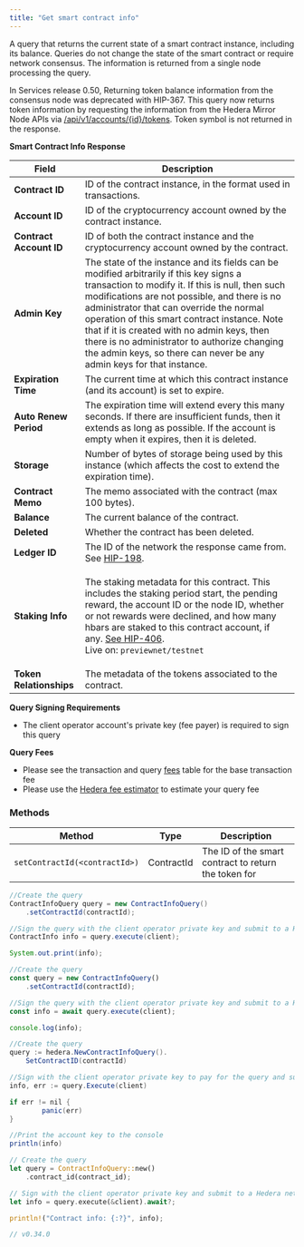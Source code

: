 ```yaml
---
title: "Get smart contract info"
---
```



A query that returns the current state of a smart contract instance, including its balance. Queries do not change the state of the smart contract or require network consensus. The information is returned from a single node processing the query.

In Services release 0.50, Returning token balance information from the consensus node was deprecated with HIP-367. This query now returns token information by requesting the information from the Hedera Mirror Node APIs via [/api/v1/accounts/{id}/tokens](https://mainnet.mirrornode.hedera.com/api/v1/docs/#/accounts/listTokenRelationshipByAccountId). Token symbol is not returned in the response.

**Smart Contract Info Response**

| Field                   | Description                                                                                                                                                                                                                                                                                                                                                                                                                                                     |
| ----------------------- | --------------------------------------------------------------------------------------------------------------------------------------------------------------------------------------------------------------------------------------------------------------------------------------------------------------------------------------------------------------------------------------------------------------------------------------------------------------- |
| **Contract ID**         | ID of the contract instance, in the format used in transactions.                                                                                                                                                                                                                                                                                                                                                                                                |
| **Account ID**          | ID of the cryptocurrency account owned by the contract instance.                                                                                                                                                                                                                                                                                                                                                                                                |
| **Contract Account ID** | ID of both the contract instance and the cryptocurrency account owned by the contract.                                                                                                                                                                                                                                                                                                                                                                          |
| **Admin Key**           | The state of the instance and its fields can be modified arbitrarily if this key signs a transaction to modify it. If this is null, then such modifications are not possible, and there is no administrator that can override the normal operation of this smart contract instance. Note that if it is created with no admin keys, then there is no administrator to authorize changing the admin keys, so there can never be any admin keys for that instance. |
| **Expiration Time**     | The current time at which this contract instance (and its account) is set to expire.                                                                                                                                                                                                                                                                                                                                                                            |
| **Auto Renew Period**   | The expiration time will extend every this many seconds. If there are insufficient funds, then it extends as long as possible. If the account is empty when it expires, then it is deleted.                                                                                                                                                                                                                                                                     |
| **Storage**             | Number of bytes of storage being used by this instance (which affects the cost to extend the expiration time).                                                                                                                                                                                                                                                                                                                                                  |
| **Contract Memo**       | The memo associated with the contract (max 100 bytes).                                                                                                                                                                                                                                                                                                                                                                                                          |
| **Balance**             | The current balance of the contract.                                                                                                                                                                                                                                                                                                                                                                                                                            |
| **Deleted**             | Whether the contract has been deleted.                                                                                                                                                                                                                                                                                                                                                                                                                          |
| **Ledger ID**           | The ID of the network the response came from. See [HIP-198](https://hips.hedera.com/hip/hip-198).                                                                                                                                                                                                                                                                                                                                                               |
| **Staking Info**        | <p>The staking metadata for this contract. This includes the staking period start, the pending reward, the account ID or the node ID, whether or not rewards were declined, and how many hbars are staked to this contract account, if any. <a href="https://hips.hedera.com/hip/hip-406">See HIP-406</a>.<br/>Live on: <code>previewnet/testnet</code></p>                                                                                                      |
| **Token Relationships** | The metadata of the tokens associated to the contract.                                                                                                                                                                                                                                                                                                                                                                                                          |

**Query Signing Requirements**

* The client operator account's private key (fee payer) is required to sign this query

**Query Fees**

* Please see the transaction and query [fees](/hedera/networks/mainnet/fees#transaction-and-query-fees) table for the base transaction fee
* Please use the [Hedera fee estimator](https://hedera.com/fees) to estimate your query fee

### Methods

<table><thead><tr><th>Method</th><th>Type</th><th>Description</th></tr></thead><tbody><tr><td><code>setContractId(&#x3C;contractId>)</code></td><td>ContractId</td><td>The ID of the smart contract to return the token for</td></tr></tbody></table>

<CodeGroup>

```java Java
//Create the query
ContractInfoQuery query = new ContractInfoQuery()
    .setContractId(contractId);

//Sign the query with the client operator private key and submit to a Hedera network
ContractInfo info = query.execute(client);

System.out.print(info);
```


```javascript JavaScript
//Create the query
const query = new ContractInfoQuery()
    .setContractId(contractId);

//Sign the query with the client operator private key and submit to a Hedera network
const info = await query.execute(client);

console.log(info);
```


```java Go
//Create the query
query := hedera.NewContractInfoQuery().
    SetContractID(contractId)

//Sign with the client operator private key to pay for the query and submit the query to a Hedera network
info, err := query.Execute(client)

if err != nil {
		panic(err)
}

//Print the account key to the console
println(info)
```


```rust Rust
// Create the query
let query = ContractInfoQuery::new()
    .contract_id(contract_id);

// Sign with the client operator private key and submit to a Hedera network
let info = query.execute(&client).await?;

println!("Contract info: {:?}", info);

// v0.34.0
```

</CodeGroup>

<CodeGroup>
</CodeGroup>
